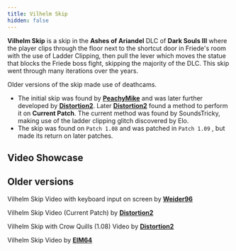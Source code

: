 ```yaml
---
title: Vilhelm Skip
hidden: false
---
```



**Vilhelm Skip** is a skip in the **Ashes of Ariandel** DLC of **Dark Souls III** where the player clips through the floor next to the shortcut door in Friede's room with the use of Ladder Clipping, then pull the lever which moves the statue that blocks the Friede boss fight, skipping the majority of the DLC. This skip went through many iterations over the years.

Older versions of the skip made use of deathcams.

- The initial skip was found by [**PeachyMike**](https://youtube.com/channel/UCr2ZxaDmvfzIOr_5PE20EEA) and was later further developed by [**Distortion2**](https://twitch.tv/distortion2). Later [**Distortion2**](https://twitch.tv/distortion2) found a method to perform it on **Current Patch**. The current method was found by SoundsTricky, making use of the ladder clipping glitch discovered by Elo.
- The skip was found on `Patch 1.08` and was patched in `Patch 1.09` , but made its return on later patches.

## Video Showcase

<YouTube id="https://www.youtube.com/watch?v=VRnmpMoNbu0" />

## Older versions

Vilhelm Skip Video with keyboard input on screen by [**Weider96**](https://youtube.com/watch?v=TGhvdIHCGAU)

Vilhelm Skip Video (Current Patch) by [**Distortion2**](https://youtube.com/watch?v=3m9xXb42VXo)

Vilhelm Skip with Crow Quills (1.08) Video by [**Distortion2**](https://youtube.com/watch?v=N7uHC6fHwvw)

Vilhelm Skip Video by [**EIM64**](https://youtube.com/watch?v=pjyW8mKEClY)
